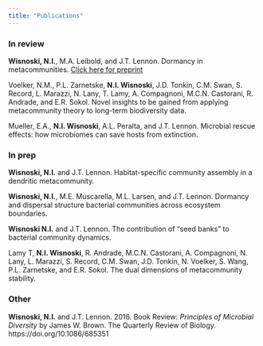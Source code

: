 ```yaml
---
title: "Publications"
---
```


### In review
**Wisnoski, N.I.**, M.A. Leibold, and J.T. Lennon. Dormancy in metacommunities. [Click here for preprint](https://doi.org/10.17605/OSF.IO/UJMZC) 

Voelker, N.M., P.L. Zarnetske, **N.I. Wisnoski**, J.D. Tonkin, C.M. Swan, S. Record, L. Marazzi, N. Lany, T. Lamy, A. Compagnoni, M.C.N. Castorani, R. Andrade, and E.R. Sokol. Novel insights to be gained from applying metacommunity theory to long-term biodiversity data.

Mueller, E.A., **N.I. Wisnoski**, A.L. Peralta, and J.T. Lennon. Microbial rescue effects: how microbiomes can save hosts from extinction.

### In prep
**Wisnoski, N.I.** and J.T. Lennon. Habitat-specific community assembly in a dendritic metacommunity.

**Wisnoski, N.I.**, M.E. Muscarella, M.L. Larsen, and J.T. Lennon. Dormancy and dispersal structure bacterial communities across ecosystem boundaries.

**Wisnoski N.I.** and J.T. Lennon. The contribution of "seed banks" to bacterial community dynamics.

Lamy T, **N.I. Wisnoski**, R. Andrade, M.C.N. Castorani, A. Compagnoni, N. Lany, L. Marazzi, S. Record, C.M. Swan, J.D. Tonkin, N. Voelker, S. Wang, P.L. Zarnetske, and E.R. Sokol. The dual dimensions of metacommunity stability.

### Other
**Wisnoski, N.I.** and J.T. Lennon. 2016. Book Review: _Principles of Microbial Diversity_ by James W. Brown. The Quarterly Review of Biology. https://doi.org/10.1086/685351